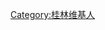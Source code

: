 {{Userbox
  |id=[[File:Guilin lijiang.jpg|55px]]
  |id-c=pink
  |info=<span lang="zh-cn">这过用户在'''[[桂林]]'''住倒或者克那凯住过啵。</span>
  |info-c=#E6E6FA
  |info-s=9
  |border-c=black
}}
[[Category:桂林维基人]]